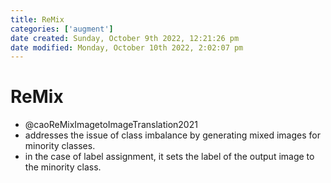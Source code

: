 ```yaml
---
title: ReMix
categories: ['augment']
date created: Sunday, October 9th 2022, 12:21:26 pm
date modified: Monday, October 10th 2022, 2:02:07 pm
---
```


# ReMix
- @caoReMixImagetoImageTranslation2021
- addresses the issue of class imbalance by generating mixed images for minority classes.
- in the case of label assignment, it sets the label of the output image to the minority class.



